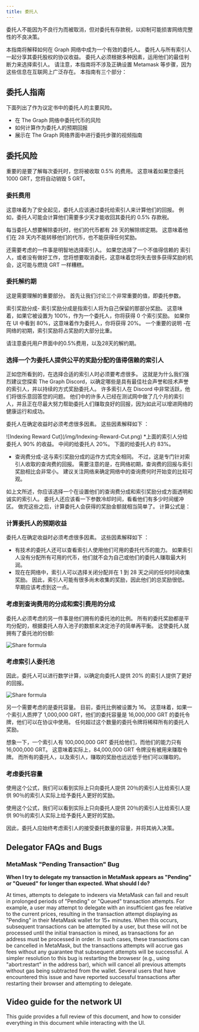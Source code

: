 ```yaml
---
title: 委托人
---
```


委托人不能因为不良行为而被取消，但对委托有存款税，以抑制可能损害网络完整性的不良决策。

本指南将解释如何在 Graph 网络中成为一个有效的委托人。 委托人与所有索引人一起分享其委托股权的协议收益。 委托人必须根据多种因素，运用他们的最佳判断力来选择索引人。 请注意，本指南将不涉及正确设置 Metamask 等步骤，因为这些信息在互联网上广泛存在。 本指南有三个部分：

## 委托人指南

下面列出了作为议定书中的委托人的主要风险。

- 在 The Graph 网络中委托代币的风险
- 如何计算作为委托人的预期回报
- 展示在 The Graph 网络界面中进行委托步骤的视频指南

## 委托风险

重要的是要了解每次委托时，您将被收取 0.5% 的费用。 这意味着如果您委托 1000 GRT，您将自动销毁 5 GRT。

### 委托费用

这意味着为了安全起见，委托人应该通过委托给索引人来计算他们的回报。 例如，委托人可能会计算他们需要多少天才能收回其委托的 0.5% 存款税。

每当委托人想要解除委托时，他们的代币都有 28 天的解除绑定期。 这意味着他们在 28 天内不能转移他们的代币，也不能获得任何奖励。

还需要考虑的一件事是明智地选择索引人。 如果您选择了一个不值得信赖的 索引人，或者没有做好工作，您将想要取消委托，这意味着您将失去很多获得奖励的机会，这可能与燃烧 GRT 一样糟糕。

### 委托解约期

这是需要理解的重要部分。 首先让我们讨论三个非常重要的值，即委托参数。

索引奖励分成- 索引奖励分成是指索引人将为自己保留的那部分奖励。 这意味着，如果它被设置为 100%，作为一个委托人，你将获得 0 个索引奖励。 如果你在 UI 中看到 80%，这意味着作为委托人，你将获得 20%。 一个重要的说明 -在网络的初期，索引奖励将占奖励的大部分比重。

<div sx={{ mx: 'auto', maxWidth: '400px' }}>请注意委托用户界面中的0.5%费用，以及28天的解约期。</div>

### 选择一个为委托人提供公平的奖励分配的值得信赖的索引人

正如您所看到的，在选择合适的索引人时必须要考虑很多。 这就是为什么我们强烈建议您探索 The Graph Discord，以确定哪些是具有最佳社会声誉和技术声誉的索引人，并以持续的方式奖励委托人。 许多索引人在 Discord 中非常活跃，他们将很乐意回答您的问题。 他们中的许多人已经在测试网中做了几个月的索引人，并且正在尽最大努力帮助委托人们赚取良好的回报，因为如此可以增进网络的健康运行和成功。

委托人在确定收益时必须考虑很多因素。 这些因素解释如下 ：

<div sx={{ mx: 'auto', maxWidth: '700px' }}>
  ![Indexing Reward Cut](/img/Indexing-Reward-Cut.png) *上面的索引人分给委托人 90% 的收益。 中间的给委托人 20%。 下面的给委托人约 83%。
</div>

- 查询费分成-这与索引奖励分成的运作方式完全相同。 不过，这是专门针对索引人收取的查询费的回报。 需要注意的是，在网络初期，查询费的回报与索引奖励相比会非常小。 建议关注网络来确定网络中的查询费何时开始变的比较可观。

如上文所述，你应该选择一个在设置他们的查询费分成和索引奖励分成方面透明和诚实的索引人。 委托人还应该看一下参数冷却时间，看看他们有多少时间缓冲区。 做完这些之后，计算委托人会获得的奖励金额就相当简单了。 计算公式是：

### 计算委托人的预期收益

委托人在确定收益时必须考虑很多因素。 这些因素解释如下 ：

- 有技术的委托人还可以查看索引人使用他们可用的委托代币的能力。 如果索引人没有分配所有可用的代币，他们就不会为自己或他们的委托人赚取最大利润。
- 现在在网络中，索引人可以选择关闭分配并在 1 到 28 天之间的任何时间收集奖励。 因此，索引人可能有很多尚未收集的奖励，因此他们的总奖励很低。 早期应该考虑到这一点。

### 考虑到查询费用的分成和索引费用的分成

委托人必须考虑的另一件事是他们拥有的委托池的比例。 所有的委托奖励都是平均分配的，根据委托人存入池子的数额来决定池子的简单再平衡。 这使委托人就拥有了委托池的份额:

![Share formula](/img/Delegation-Reward-Formula.png)

### 考虑索引人委托池

因此，委托人可以进行数学计算，以确定向委托人提供 20% 的索引人提供了更好的回报。

![Share formula](/img/Share-Forumla.png)

另一个需要考虑的是委托容量。 目前，委托比例被设置为 16。 这意味着，如果一个索引人质押了 1,000,000 GRT，他们的委托容量是 16,000,000 GRT 的委托令牌，他们可以在协议中使用。 任何超过这个数量的委托令牌将稀释所有的委托人奖励。

想象一下，一个索引人有 100,000,000 GRT 委托给他们，而他们的能力只有 16,000,000 GRT。 这意味着实际上，84,000,000 GRT 令牌没有被用来赚取令牌。 而所有的委托人，以及索引人，赚取的奖励也远远低于他们可以赚取的。

### 考虑委托容量

使用这个公式，我们可以看到实际上只向委托人提供 20％的索引人比给索引人提供 90％的索引人实际上给予委托人更好的奖励。

使用这个公式，我们可以看到实际上只向委托人提供 20％的索引人比给索引人提供 90％的索引人实际上给予委托人更好的奖励。

因此，委托人应始终考虑索引人的接受委托数量的容量，并将其纳入决策。

## Delegator FAQs and Bugs

### MetaMask "Pending Transaction" Bug

**When I try to delegate my transaction in MetaMask appears as "Pending" or "Queued" for longer than expected. What should I do?**

At times, attempts to delegate to indexers via MetaMask can fail and result in prolonged periods of "Pending" or "Queued" transaction attempts. For example, a user may attempt to delegate with an insufficient gas fee relative to the current prices, resulting in the transaction attempt displaying as "Pending" in their MetaMask wallet for 15+ minutes. When this occurs, subsequent transactions can be attempted by a user, but these will not be processed until the initial transaction is mined, as transactions for an address must be processed in order. In such cases, these transactions can be cancelled in MetaMask, but the transactions attempts will accrue gas fees without any guarantee that subsequent attempts will be successful. A simpler resolution to this bug is restarting the browsesr (e.g., using "abort:restart" in the address bar), which will cancel all previous attempts without gas being subtracted from the wallet. Several users that have encountered this issue and have reported successful transactions after restarting their browser and attempting to delegate.

## Video guide for the network UI

This guide provides a full review of this document, and how to consider everything in this document while interacting with the UI.

<VideoEmbed youtube="2G7S2gdURdc" />

